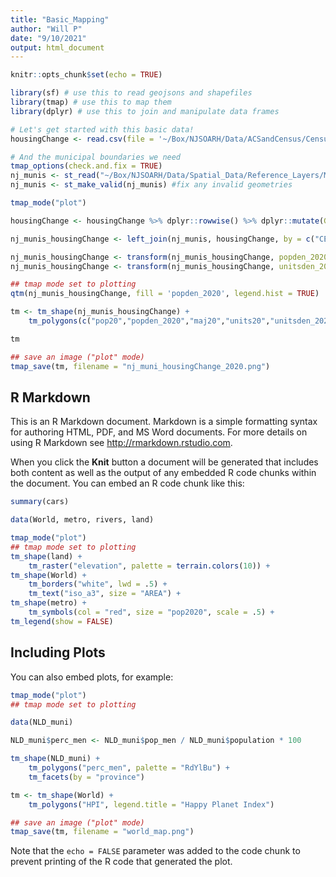 ```yaml
---
title: "Basic_Mapping"
author: "Will P"
date: "9/10/2021"
output: html_document
---
```


```r
knitr::opts_chunk$set(echo = TRUE)

library(sf) # use this to read geojsons and shapefiles
library(tmap) # use this to map them
library(dplyr) # use this to join and manipulate data frames

# Let's get started with this basic data!
housingChange <- read.csv(file = '~/Box/NJSOARH/Data/ACSandCensus/Census2020/output_tables/cousub_change_2010_2020.csv')

# And the municipal boundaries we need
tmap_options(check.and.fix = TRUE)
nj_munis <- st_read("~/Box/NJSOARH/Data/Spatial_Data/Reference_Layers/Municipal_Boundaries_of_NJ_NJGIN_2021_08_06.geojson")
nj_munis <- st_make_valid(nj_munis) #fix any invalid geometries

tmap_mode("plot")

housingChange <- housingChange %>% dplyr::rowwise() %>% dplyr::mutate(GEOID_Short = strsplit(GEOID, split="US")[[1]][2]) # split the GEOID from Eric's ACS pull by the "US" substring to just get the part starting with 34 to match the NJGIN geometry

nj_munis_housingChange <- left_join(nj_munis, housingChange, by = c("CENSUS2010" = "GEOID_Short")) # put them together

nj_munis_housingChange <- transform(nj_munis_housingChange, popden_2020 = pop20 / SQ_MILES)
nj_munis_housingChange <- transform(nj_munis_housingChange, unitsden_2020 = units20 / SQ_MILES)

## tmap mode set to plotting
qtm(nj_munis_housingChange, fill = 'popden_2020', legend.hist = TRUE)

tm <- tm_shape(nj_munis_housingChange) +
    tm_polygons(c("pop20","popden_2020","maj20","units20","unitsden_2020","pchgunits"), style = "jenks", legend.hist = TRUE) + tm_facets(sync = TRUE, ncol = 3, nrow = 2) + tm_layout(legend.outside = FALSE)

tm

## save an image ("plot" mode)
tmap_save(tm, filename = "nj_muni_housingChange_2020.png")


```

## R Markdown

This is an R Markdown document. Markdown is a simple formatting syntax for authoring HTML, PDF, and MS Word documents. For more details on using R Markdown see <http://rmarkdown.rstudio.com>.

When you click the **Knit** button a document will be generated that includes both content as well as the output of any embedded R code chunks within the document. You can embed an R code chunk like this:

```r
summary(cars)

data(World, metro, rivers, land)

tmap_mode("plot")
## tmap mode set to plotting
tm_shape(land) +
    tm_raster("elevation", palette = terrain.colors(10)) +
tm_shape(World) +
    tm_borders("white", lwd = .5) +
    tm_text("iso_a3", size = "AREA") +
tm_shape(metro) +
    tm_symbols(col = "red", size = "pop2020", scale = .5) +
tm_legend(show = FALSE)

```

## Including Plots

You can also embed plots, for example:

```r

tmap_mode("plot")
## tmap mode set to plotting

data(NLD_muni)

NLD_muni$perc_men <- NLD_muni$pop_men / NLD_muni$population * 100

tm_shape(NLD_muni) +
    tm_polygons("perc_men", palette = "RdYlBu") +
    tm_facets(by = "province")

tm <- tm_shape(World) +
    tm_polygons("HPI", legend.title = "Happy Planet Index")

## save an image ("plot" mode)
tmap_save(tm, filename = "world_map.png")


```

Note that the `echo = FALSE` parameter was added to the code chunk to prevent printing of the R code that generated the plot.
